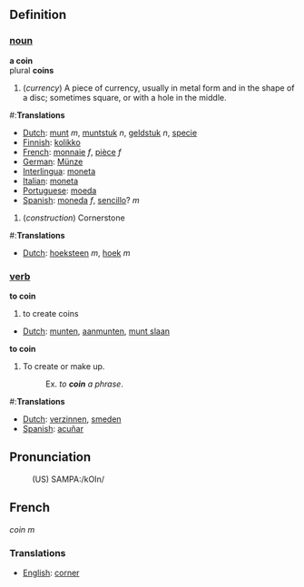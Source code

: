 ==Definition==

=== [[noun]] ===
'''a coin'''
<br>plural '''coins'''
# (<i>currency</i>) A piece of currency, usually in metal form and in the shape of a disc; sometimes square, or with a hole in the middle.

#:'''Translations'''
*[[Dutch]]: [[munt]] ''m'', [[muntstuk]] ''n'', [[geldstuk]] ''n'', [[specie]]
*[[Finnish]]: [[kolikko]]
*[[French]]: [[monnaie]] ''f'', [[pièce]] ''f''
*[[German]]: [[Münze]]
*[[Interlingua]]: [[moneta]]
*[[Italian]]: [[moneta]]
*[[Portuguese]]: [[moeda]]
*[[Spanish]]: [[moneda]] ''f'', [[sencillo]]? ''m''

# (''construction'') Cornerstone

#:'''Translations'''

*[[Dutch]]: [[hoeksteen]] ''m'', [[hoek]] ''m''

=== [[verb]] ===

'''to coin'''

# to create coins

*[[Dutch]]: [[munten]], [[aanmunten]], [[munt slaan]]

'''to coin'''
# To create or make up.
#:Ex. ''to '''coin''' a phrase''.

#:'''Translations'''
*[[Dutch]]: [[verzinnen]], [[smeden]]
*[[Spanish]]: [[acuñar]]

==Pronunciation==
:(US) SAMPA:/kOIn/

==French==

''coin'' ''m''

===Translations===
*[[English]]: [[corner]]